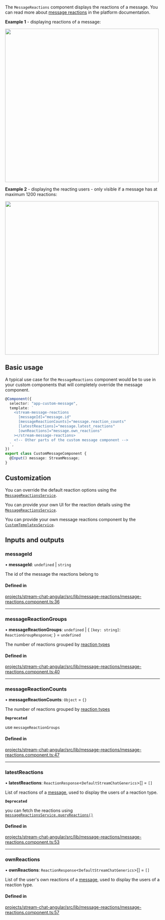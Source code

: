 
The `MessageReactions` component displays the reactions of a message. You can read more about [message reactions](https://getstream.io/chat/docs/javascript/send_reaction/?language=javascript) in the platform documentation.

**Example 1** - displaying reactions of a message:

<img src={MessageReactionsScreenshot} width="500" />

**Example 2** - displaying the reacting users - only visible if a message has at maximum 1200 reactions:

<img src={MessageReactionsDetailsScreenshot} width="500" />

## Basic usage

A typical use case for the `MessageReactions` component would be to use in your custom components that will completely override the message component.

```typescript
@Component({
  selector: "app-custom-message",
  template: `
    <stream-message-reactions
      [messageId]="message.id"
      [messageReactionCounts]="message.reaction_counts"
      [latestReactions]="message.latest_reactions"
      [ownReactions]="message.own_reactions"
    ></stream-message-reactions>
    <!-- Other parts of the custom message component -->
  `,
})
export class CustomMessageComponent {
  @Input() message: StreamMessage;
}
```

## Customization

You can override the default reaction options using the [`MessageReactionsService`](../services/MessageReactionsService.mdx).

You can provide your own UI for the reaction details using the [`MessageReactionsService`](../services/MessageReactionsService.mdx).

You can provide your own message reactions component by the [`CustomTemplatesService`](../services/CustomTemplatesService.mdx).

[//]: # "Start of generated content"
## Inputs and outputs 


### messageId

• **messageId**: `undefined` \| `string`

The id of the message the reactions belong to

#### Defined in

[projects/stream-chat-angular/src/lib/message-reactions/message-reactions.component.ts:36](https://github.com/GetStream/stream-chat-angular/blob/fdd1234d82727aea724275e06fab25d5188202d2/projects/stream-chat-angular/src/lib/message-reactions/message-reactions.component.ts#L36)

___

### messageReactionGroups

• **messageReactionGroups**: `undefined` \| \{ `[key: string]`: `ReactionGroupResponse`;  } = `undefined`

The number of reactions grouped by [reaction types](https://github.com/GetStream/stream-chat-angular/tree/master/projects/stream-chat-angular/src/lib/message-reactions/message-reactions.component.ts)

#### Defined in

[projects/stream-chat-angular/src/lib/message-reactions/message-reactions.component.ts:40](https://github.com/GetStream/stream-chat-angular/blob/fdd1234d82727aea724275e06fab25d5188202d2/projects/stream-chat-angular/src/lib/message-reactions/message-reactions.component.ts#L40)

___

### messageReactionCounts

• **messageReactionCounts**: `Object` = `{}`

The number of reactions grouped by [reaction types](https://github.com/GetStream/stream-chat-angular/tree/master/projects/stream-chat-angular/src/lib/message-reactions/message-reactions.component.ts)

**`Deprecated`**

use `messageReactionGroups`

#### Defined in

[projects/stream-chat-angular/src/lib/message-reactions/message-reactions.component.ts:47](https://github.com/GetStream/stream-chat-angular/blob/fdd1234d82727aea724275e06fab25d5188202d2/projects/stream-chat-angular/src/lib/message-reactions/message-reactions.component.ts#L47)

___

### latestReactions

• **latestReactions**: `ReactionResponse`\<`DefaultStreamChatGenerics`\>[] = `[]`

List of reactions of a [message](../types/stream-message.mdx), used to display the users of a reaction type.

**`Deprecated`**

you can fetch the reactions using [`messageReactionsService.queryReactions()`](https://getstream.io/chat/docs/sdk/angular/services/MessageReactionsService/#queryreactions)

#### Defined in

[projects/stream-chat-angular/src/lib/message-reactions/message-reactions.component.ts:53](https://github.com/GetStream/stream-chat-angular/blob/fdd1234d82727aea724275e06fab25d5188202d2/projects/stream-chat-angular/src/lib/message-reactions/message-reactions.component.ts#L53)

___

### ownReactions

• **ownReactions**: `ReactionResponse`\<`DefaultStreamChatGenerics`\>[] = `[]`

List of the user's own reactions of a [message](../types/stream-message.mdx), used to display the users of a reaction type.

#### Defined in

[projects/stream-chat-angular/src/lib/message-reactions/message-reactions.component.ts:57](https://github.com/GetStream/stream-chat-angular/blob/fdd1234d82727aea724275e06fab25d5188202d2/projects/stream-chat-angular/src/lib/message-reactions/message-reactions.component.ts#L57)

[//]: # "End of generated content"
